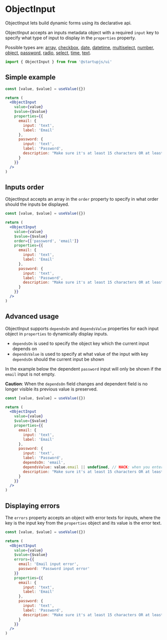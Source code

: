 
# ObjectInput

ObjectInput lets build dynamic forms using its declarative api.

ObjectInput accepts an inputs metadata object with a required `input` key to specify what type of input to display in the `properties` property.

Possible types are: [array](/docs/forms/ArrayInput), [сheckbox](/docs/forms/Checkbox), [date](/docs/forms/DateTimePicker), [datetime](/docs/forms/DateTimePicker), [multiselect](/docs/forms/Multiselect), [number](/docs/forms/NumberInput), [object](/docs/forms/ObjectInput), [password](/docs/forms/PasswordInput), [radio](/docs/forms/Radio), [select](/docs/forms/Select), [time](/docs/forms/DateTimePicker), [text](/docs/forms/TextInput).

```jsx
import { ObjectInput } from from '@startupjs/ui'
```

## Simple example

```jsx example
const [value, $value] = useValue({})

return (
  <ObjectInput
    value={value}
    $value={$value}
    properties={{
      email: {
        input: 'text',
        label: 'Email'
      },
      password: {
        input: 'text',
        label: 'Password',
        description: "Make sure it's at least 15 characters OR at least 8 characters including a number and a lowercase letter"
      }
    }}
  />
)
```

## Inputs order

ObjectInput accepts an array in the `order` property to specify in what order should the inputs be displayed.

```jsx example
const [value, $value] = useValue({})

return (
  <ObjectInput
    value={value}
    $value={$value}
    order={['password', 'email']}
    properties={{
      email: {
        input: 'text',
        label: 'Email'
      },
      password: {
        input: 'text',
        label: 'Password',
        description: "Make sure it's at least 15 characters OR at least 8 characters including a number and a lowercase letter"
      }
    }}
  />
)
```

## Advanced usage

ObjectInput supports `dependsOn` and `dependsValue` properties for each input object in `properties` to dynamically display inputs.

- `dependsOn` is used to specify the object key which the current input depends on
- `dependsValue` is used to specify at what value of the input with key `dependsOn` should the current input be shown

In the example below the dependent `password` input will only be shown if the `email` input is not empty.

**Caution**: When the `dependsOn` field changes and dependent field is no longer visible its previous value is preserved.

```jsx example
const [value, $value] = useValue({})

return (
  <ObjectInput
    value={value}
    $value={$value}
    properties={{
      email: {
        input: 'text',
        label: 'Email'
      },
      password: {
        input: 'text',
        label: 'Password',
        dependsOn: 'email',
        dependsValue: value.email || undefined, // HACK: when you enter an email and then delete it the password input does not disappear because the default value on the first render of the email input is undefined and after delete it the empty string
        description: "Make sure it's at least 15 characters OR at least 8 characters including a number and a lowercase letter"
      }
    }}
  />
)
```

## Displaying errors

The `errors` property accepts an object with error texts for inputs, where the key is the input key from the `properties` object and its value is the error text.

```jsx example
const [value, $value] = useValue({})

return (
  <ObjectInput
    value={value}
    $value={$value}
    errors={{
      email: 'Email input error',
      password: 'Password input error'
    }}
    properties={{
      email: {
        input: 'text',
        label: 'Email'
      },
      password: {
        input: 'text',
        label: 'Password',
        description: "Make sure it's at least 15 characters OR at least 8 characters including a number and a lowercase letter"
      }
    }}
  />
)
```
